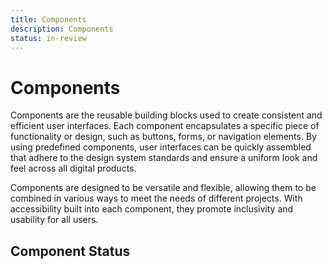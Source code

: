 ```yaml
---
title: Components
description: Components
status: in-review
---
```


# Components

Components are the reusable building blocks used to create consistent and efficient user interfaces. Each component encapsulates a specific piece of functionality or design, such as buttons, forms, or navigation elements. By using predefined components, user interfaces can be quickly assembled that adhere to the design system standards and ensure a uniform look and feel across all digital products.

Components are designed to be versatile and flexible, allowing them to be combined in various ways to meet the needs of different projects. With accessibility built into each component, they promote inclusivity and usability for all users.

## Component Status

<ComponentStatusTable />
